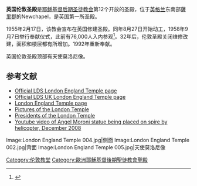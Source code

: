 {{Infobox religious building
| 名字 = 英國倫敦聖殿
| 圖片 = TEMPLE DE LONDRES 3.JPG
| 圖片說明 = London England Temple
| 地圖 =
| 地圖尺寸 =
| 地圖說明 =
| 坐標 = {{coord|51|9|45.23759|N|0|3|7.851599|W|type:landmark_region:GB|display=title}}
| 宗教 = [[基督教|基督教]]
| 位置 =
| 神 =
| 宗教禮儀 =
| 派別 = [[耶穌基督後期聖徒教會|耶穌基督後期聖徒教會]]
| 節日 =
| 小區 =
| 分區 =
| 基層政權 = [[紐查佩爾(薩里郡）|紐查佩爾]]
| 區 =
| 領地 =
| 地方行政區 = [[薩里郡|薩里郡]]
| 州 = 
| 省 =
| 地區 = 
| 國家 = [[英國|英國]]
| 行政 =
| 開光年份 =
| 狀態 =
| 傳統稱號 =
| 所有者 =
| 領導 =
| 婆多羅迦 =
| 主保聖人 =
| 官方網站 =
| 建築師 =
| 建築類型 =
| 建築風格 = [[现代建築|现代式]]
| 建築材料 =
| 建立者 =
| 資助者 =
| 總承包商 =
| 建立日期 =
| 奠基 = 1955年8月27日由大衛·奧·麥基會長主待
| 竣工 = 1958年9月7日至9日由大衛·奧·麥基會長奉獻
| 建設成本 =
| 毀壞 =
| 正立面朝向 =
| 容納人數 =
| 長度 =
| 寬度 =
| 中殿寬度 =
| 內部面積 = 3962平方公尺
| 最高高度 =
| 穹頂 =
| 外穹頂高度 =
| 內穹頂高度 =
| 外穹頂直徑 =
| 內穹頂直徑 =
| 宣禮塔 =
| 宣禮塔高度 =
| 尖塔 =
| 尖塔高度 = 
| 場地面積 = 13公頃
| 寺廟 =
| 紀念碑 =
| 神社 =
| 碑銘 =
| 海拔 =
| 官方名稱1 =
| 類型1 =
| 標準1 =
| 指定日期1 =
| 父列表1 =
| 參考編號1 =
| 官方名稱2 =
| 類型2 =
| 標準2 =
| 指定日期2 =
| 父列表2 = 12
| 參考編號2 =
}}

'''英国伦敦圣殿'''是[[耶稣基督后期圣徒教会|耶稣基督后期圣徒教会]]第12个开放的圣殿，位于[[英格兰|英格兰]]东南部[[薩里郡|薩里郡]]的Newchapel，是英国第一所圣殿。

1955年2月17日，该教会宣布在英国修建圣殿。同年8月27日开始动工，1958年9月7日举行奉献仪式，此前有76,000人入内参观<ref name="Time">{{cite web
| url = http://www.time.com/time/magazine/article/0,9171,863818,00.html
| title = London's Mormon Temple
| accessdate = 2007-07-27
| date = 1958-09-15
| format = HTML
| work = [[Time_(magazine)|TIME]]
| quote = The crowds of visitors (76,324 by head count)
| archive-date = 2007-05-10
| archive-url = https://web.archive.org/web/20070510101146/http://www.time.com/time/magazine/article/0%2C9171%2C863818%2C00.html
| dead-url = no
}}</ref>。32年后，伦敦圣殿关闭维修改建，面积和楼层都有所增加。1992年重新奉献。

英国伦敦圣殿顶部有天使莫洛尼像。

==参考文献==
{{Reflist}}
* [http://lds.org/church/temples/london-england?lang=eng Official LDS London England Temple page]
* [https://web.archive.org/web/20110215210628/http://www.lds.org.uk/family-and-temples/temples/london-temple/ Official LDS UK London England Temple page]
* [http://www.ldschurchtemples.com/london/ London England Temple page] {{Wayback|url=http://www.ldschurchtemples.com/london/ |date=20160325034941 }}
* [https://web.archive.org/web/20110713192357/http://www.lds-images.com/search.asp?keyword=london Pictures of the London Temple]
* [http://www.ldschurchtemples.com/london/presidents/ Presidents of the London Temple]
* [http://www.youtube.com/watch?v=EU6AhfhQX6w&feature=PlayList&p=08CC771D32C04D0F&playnext=1&playnext_from=PL&index=31 Youtube video of Angel Moroni statue being placed on spire by helicopter, December 2008]
<gallery>
Image:London England Temple 004.jpg|侧面
Image:London England Temple 002.jpg|背面
Image:London England Temple 005.jpg|天使莫洛尼像
</gallery>
{{commonscat-inline|London England Temple}}

{{耶穌基督後期聖徒教會聖殿}}

[[Category:伦敦教堂|Category:伦敦教堂]]
[[Category:歐洲耶穌基督後期聖徒教會聖殿|Category:歐洲耶穌基督後期聖徒教會聖殿]]
